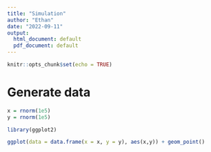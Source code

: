 ```yaml
---
title: "Simulation"
author: "Ethan"
date: "2022-09-11"
output:
  html_document: default
  pdf_document: default
---
```


```r
knitr::opts_chunk$set(echo = TRUE)
```


# Generate data

```r
x = rnorm(1e5)
y = rnorm(1e5)
```


```r
library(ggplot2)

ggplot(data = data.frame(x = x, y = y), aes(x,y)) + geom_point()
```


